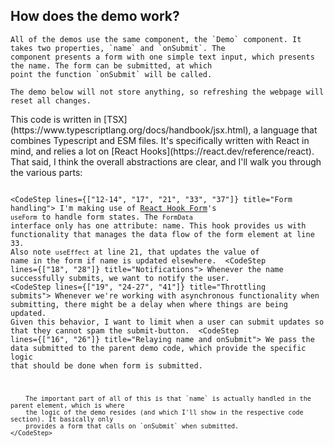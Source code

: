 
<Content id="demo">
    <h2 className="subtitle is-3">How does the demo work?</h2>

    All of the demos use the same component, the `Demo` component. It takes two properties, `name` and `onSubmit`. The
    component presents a form with one simple text input, which presents the name. The form can be submitted, at which
    point the function `onSubmit` will be called.

    The demo below will not store anything, so refreshing the webpage will reset all changes.
</Content>

<FrontpageDemo/>

<Content>
    This code is written in [TSX](https://www.typescriptlang.org/docs/handbook/jsx.html), a language that combines
    Typescript and ESM files. It's specifically written with React in mind, and relies a lot on [React
    Hooks](https://react.dev/reference/react). That said, I think the overall abstractions are clear, and I'll walk you
    through the various parts:
</Content>

<Code id="FrontpageDemoCode" language="tsx" code={demoCode} className="line-numbers"
      url="https://github.com/megoth/semtechjs-demo/blob/main/src/components/demo/index.tsx">
    <CodeStep lines={["12-14", "17", "21", "33", "37"]} title="Form handling">
        I'm making use of [React Hook Form](https://www.react-hook-form.com/)'s `useForm` to handle form states.
        The `FormData` interface only has one attribute: name. This hook provides us with functionality that
        manages the data flow of the form element at line 33. Also note `useEffect` at line 21, that updates the
        value of name in the form if name is updated elsewhere.
    </CodeStep>
    <CodeStep lines={["18", "28"]} title="Notifications">
        Whenever the name successfully submits, we want to notify the user.
    </CodeStep>
    <CodeStep lines={["19", "24-27", "41"]} title="Throttling submits">
        Whenever we're working with asynchronous functionality when submitting, there might be a delay when
        where things are being updated. Given this behavior, I want to limit when a user can submit updates so that they
        cannot spam the submit-button.
    </CodeStep>
    <CodeStep lines={["16", "26"]} title="Relaying name and onSubmit">
        We pass the data submitted to the parent demo code, which provide the specific logic that should
        be done when form is submitted.

        The important part of all of this is that `name` is actually handled in the parent element, which is where
        the logic of the demo resides (and which I'll show in the respective code section). It basically only
        provides a form that calls on `onSubmit` when submitted.
    </CodeStep>
</Code>